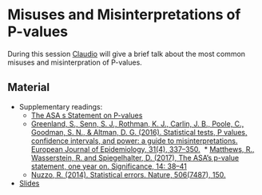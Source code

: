 # Misuses and Misinterpretations of P-values

During this session [Claudio](http://chicas.lancaster-university.uk/people/fronterre.html) will give a brief talk about the most common misuses and misinterpration of P-values.

## Material

* Supplementary readings:
  * [The ASA s Statement on P-values](https://github.com/chicas-spatstat-reading-group/events/blob/master/03-P-values/Material/The%20ASA%20s%20Statement%20on%20p%20Values%20Context%20Process%20and%20Purpose.pdf)
  * [Greenland, S., Senn, S. J., Rothman, K. J., Carlin, J. B., Poole, C., Goodman, S. N., & Altman, D. G. (2016). Statistical tests, P values, confidence intervals, and power: a guide to misinterpretations. European Journal of Epidemiology, 31(4), 337–350.](https://github.com/chicas-spatstat-reading-group/events/blob/master/03-P-values/Material/utas_a_1154108_sm5368.pdf)
  * [Matthews, R., Wasserstein, R. and Spiegelhalter, D. (2017), The ASA's p-value statement, one year on. Significance, 14: 38–41](https://github.com/chicas-spatstat-reading-group/events/blob/master/03-P-values/Material/Matthews_et_al-2017-Significance.pdf)
  * [Nuzzo, R. (2014). Statistical errors. Nature, 506(7487), 150.](https://github.com/chicas-spatstat-reading-group/events/blob/master/03-P-values/Material/506150a.pdf)
* [Slides]()
